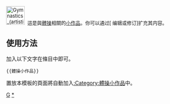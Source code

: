 <div class="notice metadata" id="stub" style="font-size: small;">[[File:Gymnastics (artistic) pictogram.svg|50px]]&nbsp;&nbsp;這是與[[體操]]相關的[[Wikipedia:小作品|小作品]]。你可以通过<span class="plainlinks">[{{fullurl:{{FULLPAGENAME}}|action=edit}} 编辑或修订]</span>扩充其内容。</div><includeonly>[[Category:體操小作品|{{PAGENAME}}]]</includeonly><noinclude>
==使用方法==
加入以下文字在條目中即可。
<pre>{{體操小作品}}</pre>

置放本模板的頁面將自動加入[[:Category:體操小作品]]中。

[[Category:體育小作品模板|G]]
[[Category:體操小作品|*]]
</noinclude>